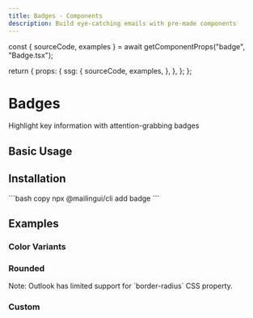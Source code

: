 ```yaml
---
title: Badges - Components
description: Build eye-catching emails with pre-made components
---
```





  const { sourceCode, examples } = await getComponentProps("badge", "Badge.tsx");

  return {
    props: {
      ssg: {
        sourceCode,
        examples,
      },
    },
  };
};

# Badges

Highlight key information with attention-grabbing badges

## Basic Usage

<Example name="Demo" height={145} />

## Installation

<Installation>
  ```bash copy
  npx @mailingui/cli add badge
  ```
</Installation>

## Examples

### Color Variants

<Example name="ColorVariants" height={145} />

### Rounded

<Example name="Rounded" height={145} />

<Callout type="warning" emoji="⚠️">
  Note: Outlook has limited support for `border-radius` CSS property.
</Callout>

### Custom

<Example name="Custom" height={145} />